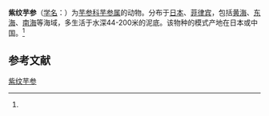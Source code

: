 {{Speciesbox
| name = 紫纹芋参
| status = 
| status_system = 
| image = 
| genus = Molpadia
| species = roretzi
| authority = (Marenzeller, 1877)<ref name='id12729'>{{cite web| url =http://www.bioinfo.cn/db05/BjdwSpecies.php?action=view&id=12729| title =紫纹芋参| work =《中国动物物种编目数据库》| publisher =中国科学院微生物研究所| author =中国科学院动物研究所| accessdate =2009-04-28| deadurl =yes| archiveurl =https://web.archive.org/web/20160305002936/http://www.bioinfo.cn/db05/BjdwSpecies.php?action=view&id=12729| archivedate =2016-03-05}}</ref>
}}

'''紫纹芋参'''（[[学名|学名]]：{{lang|la|''Molpadia roretzi''}}）为[[芋参科|芋参科]][[芋参属|芋参属]]的动物。分布于[[日本|日本]]、[[菲律宾|菲律宾]]，包括[[黄海|黄海]]、[[东海|东海]]、[[南海|南海]]等海域，多生活于水深44-200米的泥底。该物种的模式产地在日本或中国。<ref name='id12729'/>

== 参考文献 ==
{{reflist}}

{{Wikispecies|Molpadia roretzi}}
{{Taxonbar|from=Q3976945}}

[[Category:芋参属|紫纹芋参]]


{{海参小作品}}